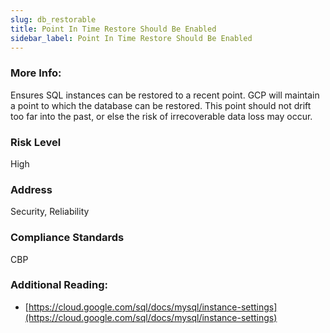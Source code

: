 ```yaml
---
slug: db_restorable
title: Point In Time Restore Should Be Enabled
sidebar_label: Point In Time Restore Should Be Enabled
---
```


### More Info:

Ensures SQL instances can be restored to a recent point. GCP will maintain a point to which the database can be restored. This point should not drift too far into the past, or else the risk of irrecoverable data loss may occur.

### Risk Level

High

### Address

Security, Reliability

### Compliance Standards

CBP

### Additional Reading:

- [https://cloud.google.com/sql/docs/mysql/instance-settings](https://cloud.google.com/sql/docs/mysql/instance-settings) 

